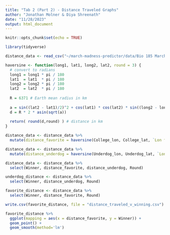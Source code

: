 ```yaml
---
title: "Tab 2 (Part 2) - Distance Traveled Graphs"
author: "Jonathan Molner & Diya Shreenath"
date: "11/28/2023"
output: html_document
---
```


```r
knitr::opts_chunk$set(echo = TRUE)
```

```r
library(tidyverse)
```


```r
distance_data <- read_csv("~/march-madness-predictor/data/Bio 185 March Madness Data Lats.csv")
```


```r
haversine <- function(long1, lat1, long2, lat2, round = 3) {
  # convert to radians
  long1 = long1 * pi / 180
  lat1  = lat1  * pi / 180
  long2 = long2 * pi / 180
  lat2  = lat2  * pi / 180
  
  R = 6371 # Earth mean radius in km
  
  a = sin((lat2 - lat1)/2)^2 + cos(lat1) * cos(lat2) * sin((long2 - long1)/2)^2
  d = R * 2 * asin(sqrt(a))
  
  return( round(d,round) ) # distance in km
}
```


```r
distance_data <- distance_data %>%
  mutate(distance_favorite = haversine(College_lon, College_lat, `Lon for City Where Game was Played`, `Lat for City Where Game was played`, round = 0))
```


```r
distance_data <- distance_data %>%
  mutate(distance_underdog = haversine(Underdog_lon, Underdog_lat, `Lon for City Where Game was Played`, `Lat for City Where Game was played`, round = 0))
```


```r
distance_data <- distance_data %>%
  select(Winner, distance_favorite, distance_underdog, Round)
```

```r
underdog_distance <- distance_data %>%
  select(Winner, distance_underdog, Round)
```

```r
favorite_distance <- distance_data %>%
  select(Winner, distance_favorite, Round)
```

```r
write.csv(favorite_distance, file = "distance_traveled_v_winning.csv")
```

```r
favorite_distance %>%
  ggplot(mapping = aes(x = distance_favorite, y = Winner)) +
  geom_point() +
  geom_smooth(method='lm')
```

